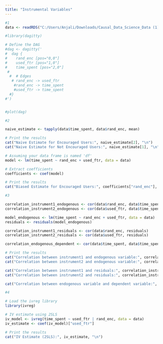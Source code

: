 ```yaml
---
title: "Instrumental Variables"
---
```


```r
#1
data <- readRDS("C:/Users/Anjali/Downloads/Causal_Data_Science_Data (1)/Causal_Data_Science_Data/rand_enc.rds")

#library(dagitty)

# Define the DAG
#dag <- dagitty('
#  dag {
#    rand_enc [pos="0,0"]
#    used_ftr [pos="1,0"]
#    time_spent [pos="2,0"]
 #   
  #  # Edges
   # rand_enc -> used_ftr
    #rand_enc -> time_spent
    #used_ftr -> time_spent
  #}
#')


#plot(dag)

```
```r
#2

naive_estimate <- tapply(data$time_spent, data$rand_enc, mean)

# Print the results
cat("Naive Estimate for Encouraged Users:", naive_estimate[2], "\n")
cat("Naive Estimate for Not Encouraged Users:", naive_estimate[1], "\n")

# Assuming your data frame is named 'df'
model <- lm(time_spent ~ rand_enc + used_ftr, data = data)

# Extract coefficients
coefficients <- coef(model)

# Print the results
cat("Biased Estimate for Encouraged Users:", coefficients["rand_enc"], "\n")


```
```r
#3

correlation_instrument1_endogenous <- cor(data$rand_enc, data$time_spent)
correlation_instrument2_endogenous <- cor(data$used_ftr, data$time_spent)

model_endogenous <- lm(time_spent ~ rand_enc + used_ftr, data = data)
residuals <- residuals(model_endogenous)

correlation_instrument1_residuals <- cor(data$rand_enc, residuals)
correlation_instrument2_residuals <- cor(data$used_ftr, residuals)

correlation_endogenous_dependent <- cor(data$time_spent, data$time_spent)

# Print the results
cat("Correlation between instrument1 and endogenous variable:", correlation_instrument1_endogenous, "\n")
cat("Correlation between instrument2 and endogenous variable:", correlation_instrument2_endogenous, "\n")

cat("Correlation between instrument1 and residuals:", correlation_instrument1_residuals, "\n")
cat("Correlation between instrument2 and residuals:", correlation_instrument2_residuals, "\n")

cat("Correlation between endogenous variable and dependent variable:", correlation_endogenous_dependent, "\n")

```
```r
#4

# Load the ivreg library
library(ivreg)

# IV estimate using 2SLS
iv_model <- ivreg(time_spent ~ used_ftr | rand_enc, data = data)
iv_estimate <- coef(iv_model)["used_ftr"]

# Print the results
cat("IV Estimate (2SLS):", iv_estimate, "\n")

```



